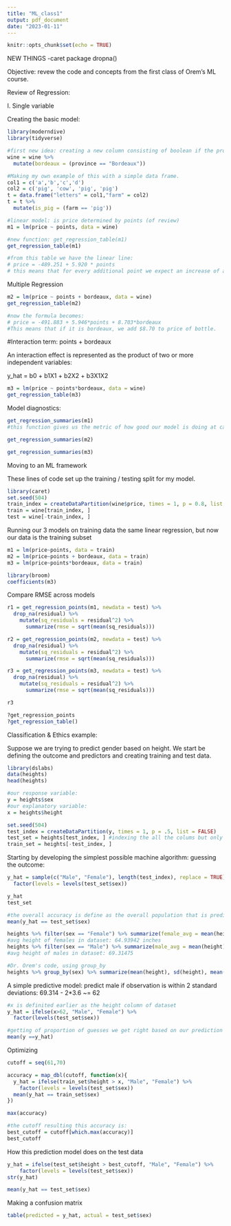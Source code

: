 ```yaml
---
title: "ML_class1"
output: pdf_document
date: "2023-01-11"
---
```


```r
knitr::opts_chunk$set(echo = TRUE)
```

NEW THINGS 
-caret package 
dropna() 

Objective: revew the code and concepts from the first class of Orem's ML course. 

Review of Regression: 

I. Single variable

Creating the basic model: 
```r
library(moderndive)
library(tidyverse)

#first new idea: creating a new column consisting of boolean if the province of the wine is from Bordeaux.
wine = wine %>% 
  mutate(bordeaux = (province == "Bordeaux"))

#Making my own example of this with a simple data frame. 
col1 = c('a','b','c','d')
col2 = c('pig', 'cow', 'pig', 'pig')
t = data.frame("letters" = col1,"farm" = col2)
t = t %>% 
  mutate(is_pig = (farm == 'pig'))

#linear model: is price determined by points (of review)
m1 = lm(price ~ points, data = wine)

#new function: get_regression_table(m1)
get_regression_table(m1)

#from this table we have the linear line: 
# price = -489.251 + 5.920 * points
# this means that for every additional point we expect an increase of almost $6 in the price of the wine. 
```

Multiple Regression 

```r
m2 = lm(price ~ points + bordeaux, data = wine)
get_regression_table(m2)

#now the formula becomes: 
# price = -491.883 + 5.946*points + 8.703*bordeaux 
#This means that if it is bordeaux, we add $8.70 to price of bottle. 

```

#Interaction term: points + bordeaux

An interaction effect is represented as the product of two or more independent variables:

y_hat = b0 + b1X1 + b2X2 + b3X1X2 

```r
m3 = lm(price ~ points*bordeaux, data = wine)
get_regression_table(m3)
```

Model diagnostics: 

```r
get_regression_summaries(m1)
#this function gives us the metric of how good our model is doing at capturing the relation of the expl. and resp. variables: 
```
```r
get_regression_summaries(m2)
```
```r
get_regression_summaries(m3)
```
Moving to an ML framework 

These lines of code set up the training / testing split for my model. 
```r
library(caret)
set.seed(504)
train_index = createDataPartition(wine$price, times = 1, p = 0.8, list = FALSE)
train = wine[train_index, ]
test = wine[-train_index, ]
```

Running our 3 models on training data 
the same linear regression, but now our data is the training subset
```r
m1 = lm(price~points, data = train) 
m2 = lm(price~points + bordeaux, data = train)
m3 = lm(price~points*bordeaux, data = train)
```

```r
library(broom)
coefficients(m3)
```

Compare RMSE across models
```r
r1 = get_regression_points(m1, newdata = test) %>% 
  drop_na(residual) %>% 
    mutate(sq_residuals = residual^2) %>% 
      summarize(rmse = sqrt(mean(sq_residuals)))

r2 = get_regression_points(m2, newdata = test) %>% 
  drop_na(residual) %>% 
    mutate(sq_residuals = residual^2) %>% 
      summarize(rmse = sqrt(mean(sq_residuals)))

r3 = get_regression_points(m3, newdata = test) %>% 
  drop_na(residual) %>% 
    mutate(sq_residuals = residual^2) %>% 
      summarize(rmse = sqrt(mean(sq_residuals)))

r3

```

```r
?get_regression_points
?get_regression_table()
```


Classification & Ethics example: 

Suppose we are trying to predict gender based on height. We start be defining the outcome and predictors and creating training and test data. 
```r

library(dslabs)
data(heights)
head(heights)

#our response variable: 
y = heights$sex
#our explanatory variable: 
x = heights$height

set.seed(504)
test_index = createDataPartition(y, times = 1, p = .5, list = FALSE)
test_set = heights[test_index, ] #indexing the all the colums but only the rows in the test_index
train_set = heights[-test_index, ]

```

Starting by developing the simplest possible machine algorithm: guessing the outcome: 
```r
y_hat = sample(c("Male", "Female"), length(test_index), replace = TRUE) %>%
  factor(levels = levels(test_set$sex))

y_hat
test_set

#the overall accuracy is define as the overall population that is predicted correctly: 
mean(y_hat == test_set$sex)
```


```r
heights %>% filter(sex == "Female") %>% summarize(female_avg = mean(height))
#avg height of females in dataset: 64.93942 inches
heights %>% filter(sex == "Male") %>% summarize(male_avg = mean(height), stdev = sd(height))
#avg height of males in dataset: 69.31475 

#Dr. Orem's code, using group_by
heights %>% group_by(sex) %>% summarize(mean(height), sd(height), mean(height)-(sd(height)*2))
```

A simple predictive model: predict male if observation is within 2 standard deviations: 69.314 - 2*3.6 ~= 62
```r
#x is definited earlier as the height column of dataset
y_hat = ifelse(x>62, "Male", "Female") %>%
  factor(levels(test_set$sex))

#getting of proportion of guesses we get right based on our prediction model
mean(y ==y_hat)
```

Optimizing 
```r
cutoff = seq(61,70)

accuracy = map_dbl(cutoff, function(x){
  y_hat = ifelse(train_set$height > x, "Male", "Female") %>% 
    factor(levels = levels(test_set$sex))
  mean(y_hat == train_set$sex)
})

max(accuracy)

#the cutoff resulting this accuracy is: 
best_cutoff = cutoff[which.max(accuracy)]
best_cutoff
```

How this prediction model does on the test data 
```r
y_hat = ifelse(test_set$height > best_cutoff, "Male", "Female") %>% 
    factor(levels = levels(test_set$sex))
str(y_hat)

mean(y_hat == test_set$sex)

```

Making a confusion matrix 

```r
table(predicted = y_hat, actual = test_set$sex)
```


